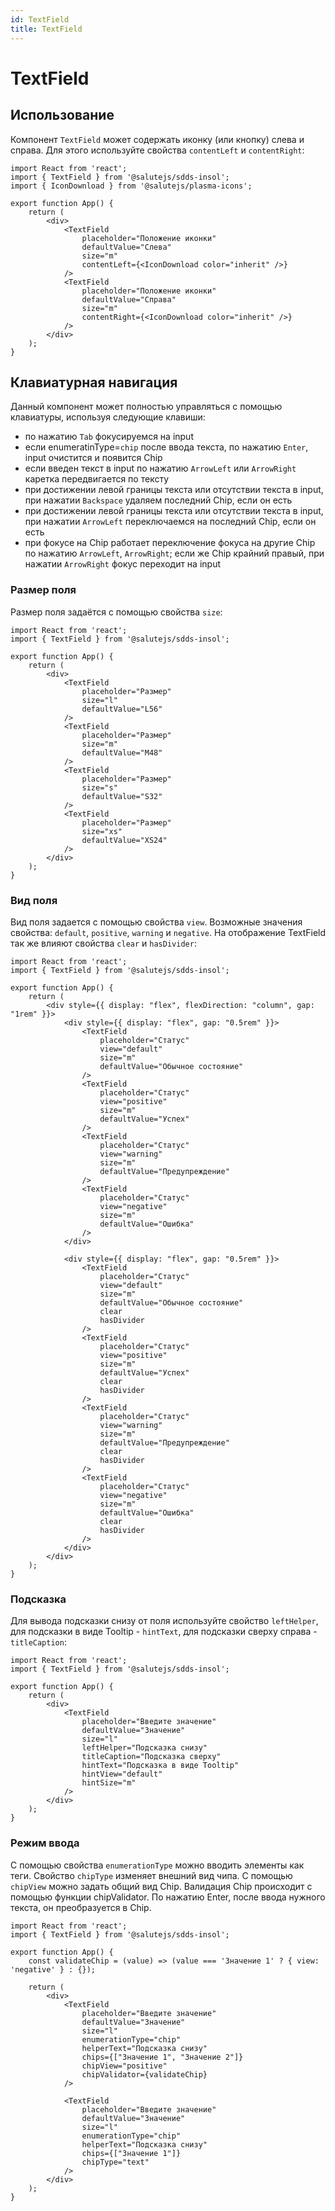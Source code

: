 ```yaml
---
id: TextField
title: TextField
---
```



# TextField
<Description name="TextField" />
<PropsTable name="TextField" exclude={['css']} />

## Использование
Компонент `TextField` может содержать иконку (или кнопку) слева и справа.
Для этого используйте свойства `contentLeft` и `contentRight`:

```tsx live
import React from 'react';
import { TextField } from '@salutejs/sdds-insol';
import { IconDownload } from '@salutejs/plasma-icons';

export function App() {
    return (
        <div>
            <TextField
                placeholder="Положение иконки"
                defaultValue="Слева"
                size="m"
                contentLeft={<IconDownload color="inherit" />}
            />
            <TextField
                placeholder="Положение иконки"
                defaultValue="Справа"
                size="m"
                contentRight={<IconDownload color="inherit" />}
            />
        </div>
    );
}
```

## Клавиатурная навигация

Данный компонент может полностью управляться с помощью клавиатуры, используя следующие клавиши:
-  по нажатию `Tab` фокусируемся на input
-  если enumeratinType=`chip` после ввода текста, по нажатию `Enter`, input очистится и появится Chip
-  если введен текст в input по нажатию `ArrowLeft` или `ArrowRight` каретка передвигается по тексту
-  при достижении левой границы текста или отсутствии текста в input, при нажатии `Backspace` удаляем последний Chip, если он есть
-  при достижении левой границы текста или отсутствии текста в input, при нажатии `ArrowLeft` переключаемся на последний Chip, если он есть
-  при фокусе на Chip работает переключение фокуса на другие Chip по нажатию `ArrowLeft`, `ArrowRight`; если же Chip крайний правый, при нажатии `ArrowRight` фокус переходит на input

### Размер поля
Размер поля задаётся с помощью свойства `size`:

```tsx live
import React from 'react';
import { TextField } from '@salutejs/sdds-insol';

export function App() {
    return (
        <div>
            <TextField
                placeholder="Размер"
                size="l"
                defaultValue="L56"
            />
            <TextField
                placeholder="Размер"
                size="m"
                defaultValue="M48"
            />
            <TextField
                placeholder="Размер"
                size="s"
                defaultValue="S32"
            />
            <TextField
                placeholder="Размер"
                size="xs"
                defaultValue="XS24"
            />
        </div>
    );
}
```

### Вид поля
Вид поля задается с помощью свойства `view`.
Возможные значения свойства: `default`, `positive`, `warning` и `negative`.
На отображение TextField так же влияют свойства `clear` и `hasDivider`:

```tsx live
import React from 'react';
import { TextField } from '@salutejs/sdds-insol';

export function App() {
    return (
        <div style={{ display: "flex", flexDirection: "column", gap: "1rem" }}>
            <div style={{ display: "flex", gap: "0.5rem" }}>
                <TextField
                    placeholder="Статус"
                    view="default"
                    size="m"
                    defaultValue="Обычное состояние"
                />
                <TextField
                    placeholder="Статус"
                    view="positive"
                    size="m"
                    defaultValue="Успех"
                />
                <TextField
                    placeholder="Статус"
                    view="warning"
                    size="m"
                    defaultValue="Предупреждение"
                />
                <TextField
                    placeholder="Статус"
                    view="negative"
                    size="m"
                    defaultValue="Ошибка"
                />
            </div>

            <div style={{ display: "flex", gap: "0.5rem" }}>
                <TextField
                    placeholder="Статус"
                    view="default"
                    size="m"
                    defaultValue="Обычное состояние"
                    clear
                    hasDivider
                />
                <TextField
                    placeholder="Статус"
                    view="positive"
                    size="m"
                    defaultValue="Успех"
                    clear
                    hasDivider
                />
                <TextField
                    placeholder="Статус"
                    view="warning"
                    size="m"
                    defaultValue="Предупреждение"
                    clear
                    hasDivider
                />
                <TextField
                    placeholder="Статус"
                    view="negative"
                    size="m"
                    defaultValue="Ошибка"
                    clear
                    hasDivider
                />
            </div>
        </div>
    );
}
```

### Подсказка
Для вывода подсказки снизу от поля используйте свойство `leftHelper`,
для подсказки в виде Tooltip - `hintText`, для подсказки сверху справа - `titleCaption`:

```tsx live
import React from 'react';
import { TextField } from '@salutejs/sdds-insol';

export function App() {
    return (
        <div>
            <TextField
                placeholder="Введите значение"
                defaultValue="Значение"
                size="l"
                leftHelper="Подсказка снизу"
                titleCaption="Подсказка сверху"
                hintText="Подсказка в виде Tooltip"
                hintView="default"
                hintSize="m"
            />
        </div>
    );
}
```

### Режим ввода
С помощью свойства `enumerationType` можно вводить элементы как теги. Свойство `chipType` изменяет внешний вид чипа.
С помощью `chipView` можно задать общий вид Chip. Валидация Chip происходит с помощью функции chipValidator.
По нажатию Enter, после ввода нужного текста, он преобразуется в Chip.

```tsx live
import React from 'react';
import { TextField } from '@salutejs/sdds-insol';

export function App() {
    const validateChip = (value) => (value === 'Значение 1' ? { view: 'negative' } : {});
    
    return (
        <div>
            <TextField
                placeholder="Введите значение"
                defaultValue="Значение"
                size="l"
                enumerationType="chip"
                helperText="Подсказка снизу"
                chips={["Значение 1", "Значение 2"]}
                chipView="positive"
                chipValidator={validateChip}
            />

            <TextField
                placeholder="Введите значение"
                defaultValue="Значение"
                size="l"
                enumerationType="chip"
                helperText="Подсказка снизу"
                chips={["Значение 1"]}
                chipType="text"
            />
        </div>
    );
}
```

